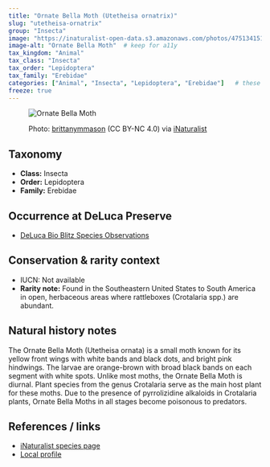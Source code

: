```yaml
---
title: "Ornate Bella Moth (Utetheisa ornatrix)"
slug: "utetheisa-ornatrix"
group: "Insecta"
image: "https://inaturalist-open-data.s3.amazonaws.com/photos/475134151/large.jpeg"        # keep for thumbnails
image-alt: "Ornate Bella Moth"  # keep for a11y
tax_kingdom: "Animal"
tax_class: "Insecta"
tax_order: "Lepidoptera"
tax_family: "Erebidae"
categories: ["Animal", "Insecta", "Lepidoptera", "Erebidae"]   # these drive the chips + filtering
freeze: true
---
```


<figure class="species-figure">

<img src="https://inaturalist-open-data.s3.amazonaws.com/photos/475134151/large.jpeg" alt="Ornate Bella Moth" class="species-photo"/>

<figcaption class="photo-credit">

Photo: <a href="https://www.inaturalist.org/people/brittanymmason">brittanymmason</a> (CC BY-NC 4.0) via <a href="https://www.inaturalist.org/observations/264597849">iNaturalist</a>

</figcaption>

</figure>

## Taxonomy

-   **Class:** Insecta
-   **Order:** Lepidoptera
-   **Family:** Erebidae

## Occurrence at DeLuca Preserve

-   [DeLuca Bio Blitz Species Observations](https://www.inaturalist.org/observations?project_id=2025-uf-deluca-bioblitz&subview=table&taxon_id=67440&verifiable=any)

## Conservation & rarity context

-   IUCN: Not available
-   **Rarity note:** Found in the Southeastern United States to South America in open, herbaceous areas where rattleboxes (Crotalaria spp.) are abundant. 

## Natural history notes

The Ornate Bella Moth (Utetheisa ornata) is a small moth known for its yellow front wings with white bands and black dots, and bright pink hindwings. The larvae are orange-brown with broad black bands on each segment with white spots. Unlike most moths, the Ornate Bella Moth is diurnal. Plant species from the genus Crotalaria serve as the main host plant for these moths. Due to the presence of pyrrolizidine alkaloids in Crotalaria plants, Ornate Bella Moths in all stages become poisonous to predators. 

## References / links

-   [iNaturalist species page](https://www.inaturalist.org/taxa/67440-Utetheisa-ornatrix)
-   [Local profile](https://edis.ifas.ufl.edu/publication/IN644)
